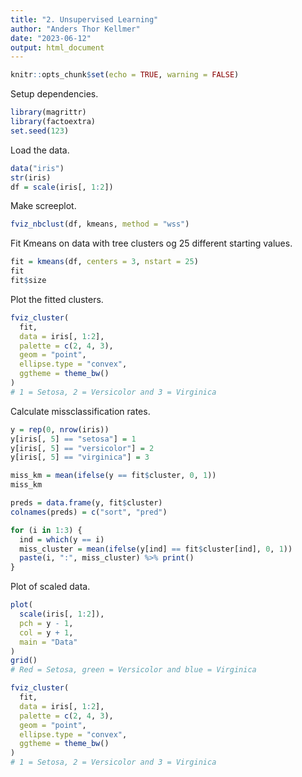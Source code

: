 ```yaml
---
title: "2. Unsupervised Learning"
author: "Anders Thor Kellmer"
date: "2023-06-12"
output: html_document
---
```


```r
knitr::opts_chunk$set(echo = TRUE, warning = FALSE)
```

Setup dependencies.

```r
library(magrittr)
library(factoextra)
set.seed(123)
```

Load the data.

```r
data("iris")
str(iris)
df = scale(iris[, 1:2])
```

Make screeplot.

```r
fviz_nbclust(df, kmeans, method = "wss")
```

Fit Kmeans on data with tree clusters og 25 different starting values.

```r
fit = kmeans(df, centers = 3, nstart = 25)
fit
fit$size
```

Plot the fitted clusters.

```r
fviz_cluster(
  fit,
  data = iris[, 1:2],
  palette = c(2, 4, 3),
  geom = "point",
  ellipse.type = "convex",
  ggtheme = theme_bw()
)
# 1 = Setosa, 2 = Versicolor and 3 = Virginica
```

Calculate missclassification rates.

```r
y = rep(0, nrow(iris)) 
y[iris[, 5] == "setosa"] = 1
y[iris[, 5] == "versicolor"] = 2
y[iris[, 5] == "virginica"] = 3

miss_km = mean(ifelse(y == fit$cluster, 0, 1))
miss_km

preds = data.frame(y, fit$cluster)
colnames(preds) = c("sort", "pred")

for (i in 1:3) {
  ind = which(y == i)
  miss_cluster = mean(ifelse(y[ind] == fit$cluster[ind], 0, 1))
  paste(i, ":", miss_cluster) %>% print()
}
```

Plot of scaled data.

```r
plot(
  scale(iris[, 1:2]),
  pch = y - 1,
  col = y + 1,
  main = "Data"
)
grid()
# Red = Setosa, green = Versicolor and blue = Virginica
```

```r
fviz_cluster(
  fit,
  data = iris[, 1:2],
  palette = c(2, 4, 3),
  geom = "point",
  ellipse.type = "convex",
  ggtheme = theme_bw()
)
# 1 = Setosa, 2 = Versicolor and 3 = Virginica
```